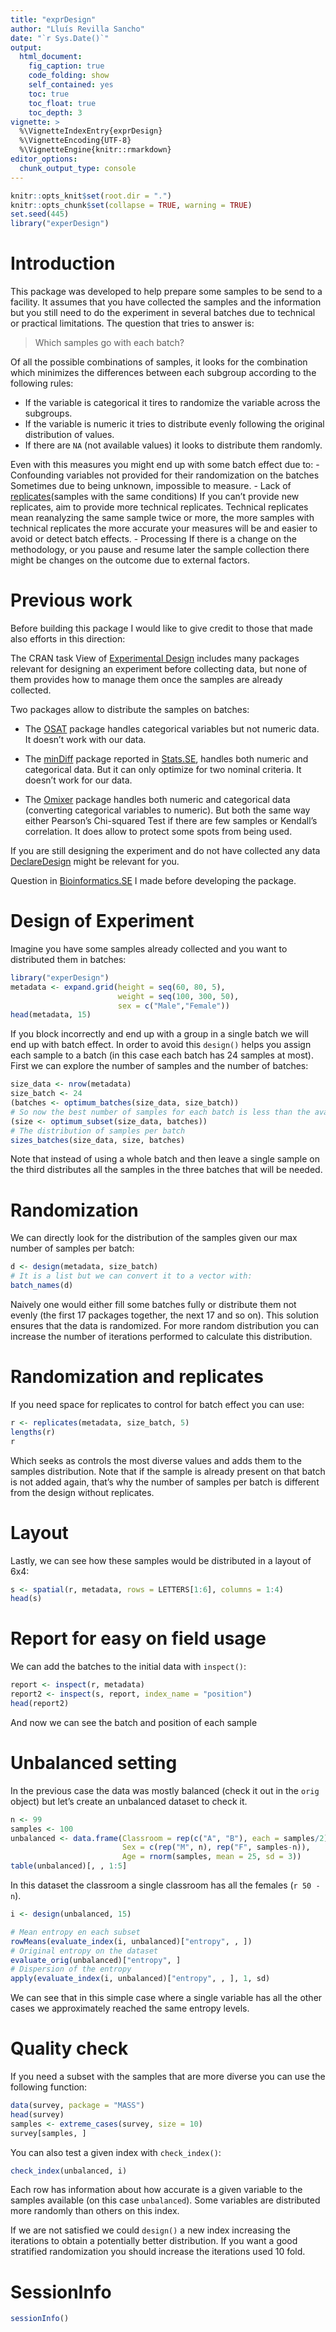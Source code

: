 ```yaml
---
title: "exprDesign"
author: "Lluís Revilla Sancho"
date: "`r Sys.Date()`"
output:
  html_document:
    fig_caption: true
    code_folding: show
    self_contained: yes
    toc: true
    toc_float: true
    toc_depth: 3
vignette: >
  %\VignetteIndexEntry{exprDesign}
  %\VignetteEncoding{UTF-8}
  %\VignetteEngine{knitr::rmarkdown}
editor_options: 
  chunk_output_type: console
---
```


```r
knitr::opts_knit$set(root.dir = ".")
knitr::opts_chunk$set(collapse = TRUE, warning = TRUE)
set.seed(445)
library("experDesign")
```

# Introduction

This package was developed to help prepare some samples to be send to a 
facility. It assumes that you have collected the samples and the information 
but you still need to do the experiment in several batches due to technical or 
practical limitations. The question that tries to answer is: 

> Which samples go with each batch?

Of all the possible combinations of samples, it looks for the combination which 
minimizes the differences between each subgroup according to the following rules:

 - If the variable is categorical it tires to randomize the variable across the subgroups.
 - If the variable is numeric it tries to distribute evenly following the original distribution of values.
 - If there are `NA` (not available values) it looks to distribute them randomly.

Even with this measures you might end up with some batch effect due to:
 - Confounding variables not provided for their randomization on the batches
  Sometimes due to being unknown, impossible to measure.
 - Lack of [replicates](https://en.wikipedia.org/wiki/Replication_(statistics))(samples with the same conditions)
  If you can't provide new replicates, aim to provide more technical replicates.
  Technical replicates mean reanalyzing the same sample twice or more, the more samples with technical replicates the more accurate your measures will be and easier to avoid or detect batch effects.
 - Processing
  If there is a change on the methodology, or you pause and resume later the sample collection there might be changes on the outcome due to external factors. 

# Previous work

Before building this package I would like to give credit to those that made 
also efforts in this direction:


The CRAN task View of [Experimental Design](https://CRAN.R-project.org/view=ExperimentalDesign) includes many packages relevant for designing an experiment before collecting data, but none of them provides how to manage them once the samples are already collected.

Two packages allow to distribute the samples on batches:

- The [OSAT](https://bioconductor.org/packages/release/bioc/html/OSAT.html) package handles categorical 
variables but not numeric data. It doesn't work with our data.

 - The [minDiff](https://github.com/m-Py/minDiff) package reported in [Stats.SE](https://stats.stackexchange.com/a/326015/105234), handles both 
numeric and categorical data. But it can only optimize for two nominal criteria.
It doesn't work for our data.

 - The [Omixer](https://bioconductor.org/packages/Omixer/) package handles both 
numeric and categorical data (converting categorical variables to numeric). But both the same way either Pearson's Chi-squared Test if there are few samples or Kendall's correlation. It does allow to protect some spots from being used.

If you are still designing the experiment and do not have collected any data [DeclareDesign](https://cran.r-project.org/package=DeclareDesign) might be relevant for you.

Question in [Bioinformatics.SE](https://bioinformatics.stackexchange.com/q/4765/48) I made before developing the package.


# Design of Experiment {#DoE}

Imagine you have some samples already collected and you want to distributed them in batches:
```r
library("experDesign")
metadata <- expand.grid(height = seq(60, 80, 5), 
                        weight = seq(100, 300, 50),
                        sex = c("Male","Female"))
head(metadata, 15)
```

If you block incorrectly and end up with a group in a single batch we will end up with batch effect.
In order to avoid this `design()` helps you assign each sample to a batch (in this case each batch has 24 samples at most). First we can explore the number of samples and the number of batches:

```r
size_data <- nrow(metadata)
size_batch <- 24
(batches <- optimum_batches(size_data, size_batch))
# So now the best number of samples for each batch is less than the available
(size <- optimum_subset(size_data, batches))
# The distribution of samples per batch
sizes_batches(size_data, size, batches)
```

Note that instead of using a whole batch and then leave a single sample on the third distributes all the samples in the three batches that will be needed.

# Randomization

We can directly look for the distribution of the samples given our max number of samples per batch:

```r
d <- design(metadata, size_batch)
# It is a list but we can convert it to a vector with:
batch_names(d)
```

Naively one would either fill some batches fully or distribute them not evenly 
(the  first 17 packages together, the next 17 and so on). This solution ensures 
that the data is randomized. For more random distribution you can increase the number of iterations performed to calculate this distribution.

# Randomization and replicates

If you need space for replicates to control for batch effect you can use:

```r
r <- replicates(metadata, size_batch, 5)
lengths(r)
r
```

Which seeks as controls the most diverse values and adds them to the samples 
distribution. Note that if the sample is already present on that batch is not added again, that's why the number of samples per batch is different from the design without replicates.

# Layout

Lastly, we can see how these samples would be distributed in a layout of 6x4:

```r
s <- spatial(r, metadata, rows = LETTERS[1:6], columns = 1:4)
head(s)
```

# Report for easy on field usage

We can add the batches to the initial data with `inspect()`:

```r
report <- inspect(r, metadata)
report2 <- inspect(s, report, index_name = "position")
head(report2)
```

And now we can see the batch and position of each sample


# Unbalanced setting

In the previous case the data was mostly balanced (check it out in the `orig` object) 
but let's create an unbalanced dataset to check it.

```r
n <- 99
samples <- 100
unbalanced <- data.frame(Classroom = rep(c("A", "B"), each = samples/2),
                         Sex = c(rep("M", n), rep("F", samples-n)),
                         Age = rnorm(samples, mean = 25, sd = 3))
table(unbalanced)[, , 1:5]
```

In this dataset the classroom a single classroom has all the females (`r 50 -n`).

```r
i <- design(unbalanced, 15)

# Mean entropy en each subset
rowMeans(evaluate_index(i, unbalanced)["entropy", , ])
# Original entropy on the dataset
evaluate_orig(unbalanced)["entropy", ]
# Dispersion of the entropy
apply(evaluate_index(i, unbalanced)["entropy", , ], 1, sd)
```

We can see that in this simple case where a single variable has all the other cases we approximately reached the same entropy levels. 

# Quality check

If you need a subset with the samples that are more diverse you can use the 
following function:

```r
data(survey, package = "MASS") 
head(survey)
samples <- extreme_cases(survey, size = 10)
survey[samples, ]
```

You can also test a given index with `check_index()`:

```r
check_index(unbalanced, i)
```

Each row has information about how accurate is a given variable to the samples available (on this case `unbalanced`). 
Some variables are distributed more randomly than others on this index.

If we are not satisfied we could `design()` a new index increasing the iterations to obtain a potentially better distribution. 
If you want a good stratified randomization you should increase the iterations used 10 fold. 

# SessionInfo

```r
sessionInfo()
```

